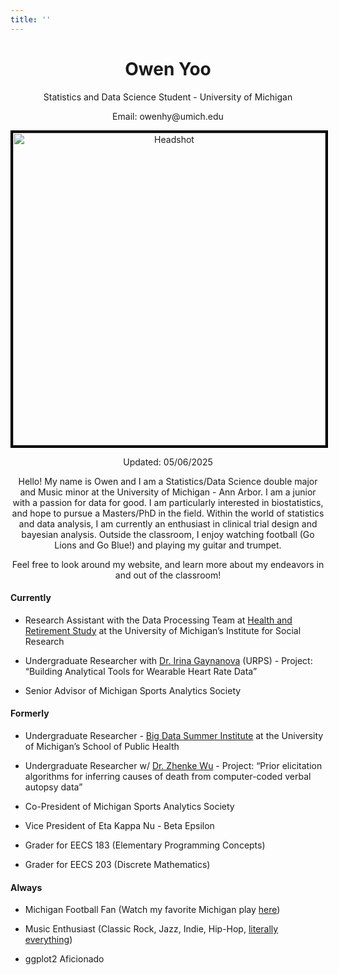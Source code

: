 ```yaml
---
title: ''
---
```

<center> <h1><b>Owen Yoo</b></h1> </center>
<center> 
Statistics and Data Science Student - University of Michigan\newline

Email: owenhy@umich.edu

<img src="images/owen-headshot.jpg" alt="Headshot" width="500" style="border: 4px solid black;"/>

Updated: 05/06/2025

Hello! My name is Owen and I am a Statistics/Data Science double major and Music minor at the University of Michigan - Ann Arbor. I am a junior with a passion for data for good. I am particularly interested in biostatistics, and hope to pursue a Masters/PhD in the field. Within the world of statistics and data analysis, I am currently an enthusiast in clinical trial design and bayesian analysis. Outside the classroom, I enjoy watching football (Go Lions and Go Blue!) and playing my guitar and trumpet.

Feel free to look around my website, and learn more about my endeavors in and out of the classroom!

<div style="text-align: left;">

#### Currently

* Research Assistant with the Data Processing Team at [Health and Retirement Study](https://hrs.isr.umich.edu/) at the University of Michigan's Institute for Social Research

* Undergraduate Researcher with [Dr. Irina Gaynanova](https://irinagain.github.io/index) (URPS) - Project: "Building Analytical Tools for Wearable Heart Rate Data"

* Senior Advisor of Michigan Sports Analytics Society

#### Formerly 

* Undergraduate Researcher - [Big Data Summer Institute](https://sph.umich.edu/bdsi/index.html) at the University of Michigan's School of Public Health

* Undergraduate Researcher w/ [Dr. Zhenke Wu](https://zhenkewu.com/) - Project: “Prior elicitation algorithms for inferring causes of death from computer-coded verbal autopsy data”

* Co-President of Michigan Sports Analytics Society

* Vice President of Eta Kappa Nu - Beta Epsilon

* Grader for EECS 183 (Elementary Programming Concepts)

* Grader for EECS 203 (Discrete Mathematics)

#### Always

* Michigan Football Fan (Watch my favorite Michigan play [here](https://www.youtube.com/watch?v=WpwhDGvjV6M&ab_channel=FootballShorts))

* Music Enthusiast (Classic Rock, Jazz, Indie, Hip-Hop, [literally everything](https://open.spotify.com/playlist/6KzqK8ZsWqqT5bIbJCEafc))

* ggplot2 Aficionado 

</div>
